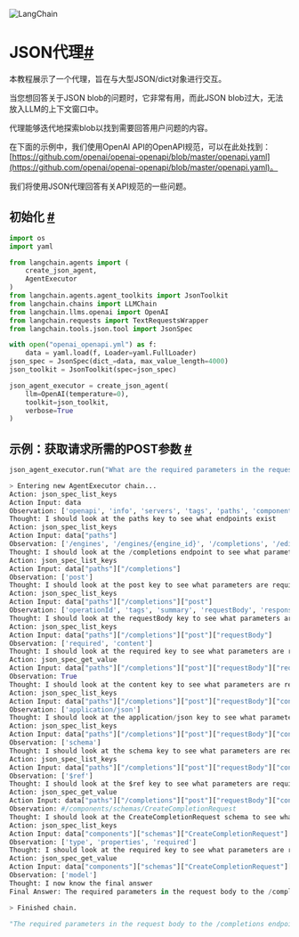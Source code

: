 

<Head>
  <script>
    {
      `(function() {
         var _hmt = _hmt || [];
(function() {
  var hm = document.createElement("script");
  hm.src = "https://hm.baidu.com/hm.js?e60fb290e204e04c5cb6f79b0ac1e697";
  var s = document.getElementsByTagName("script")[0]; 
  s.parentNode.insertBefore(hm, s);
})();
       })();`
    }
  </script>
</Head>

![LangChain](https://pica.zhimg.com/50/v2-56e8bbb52aa271012541c1fe1ceb11a2_r.gif)



# JSON代理[#](#json-agent "Permalink to this headline")

本教程展示了一个代理，旨在与大型JSON/dict对象进行交互。

当您想回答关于JSON blob的问题时，它非常有用，而此JSON blob过大，无法放入LLM的上下文窗口中。

代理能够迭代地探索blob以找到需要回答用户问题的内容。

在下面的示例中，我们使用OpenAI API的OpenAPI规范，可以在此处找到：[https://github.com/openai/openai-openapi/blob/master/openapi.yaml](https://github.com/openai/openai-openapi/blob/master/openapi.yaml)。

我们将使用JSON代理回答有关API规范的一些问题。

初始化
[#](#initialization "Permalink to this headline")
--------------------------------------------------






```python
import os
import yaml

from langchain.agents import (
    create_json_agent,
    AgentExecutor
)
from langchain.agents.agent_toolkits import JsonToolkit
from langchain.chains import LLMChain
from langchain.llms.openai import OpenAI
from langchain.requests import TextRequestsWrapper
from langchain.tools.json.tool import JsonSpec
 ``` 







```python
with open("openai_openapi.yml") as f:
    data = yaml.load(f, Loader=yaml.FullLoader)
json_spec = JsonSpec(dict_=data, max_value_length=4000)
json_toolkit = JsonToolkit(spec=json_spec)

json_agent_executor = create_json_agent(
    llm=OpenAI(temperature=0),
    toolkit=json_toolkit,
    verbose=True
)
 ``` 






示例：获取请求所需的POST参数 
 [#](#example-getting-the-required-post-parameters-for-a-request "Permalink to this headline")
------------------------------------------------------------------------------------------------------------------------------------------------------------






```python
json_agent_executor.run("What are the required parameters in the request body to the /completions endpoint?")
 ``` 





```python
> Entering new AgentExecutor chain...
Action: json_spec_list_keys
Action Input: data
Observation: ['openapi', 'info', 'servers', 'tags', 'paths', 'components', 'x-oaiMeta']
Thought: I should look at the paths key to see what endpoints exist
Action: json_spec_list_keys
Action Input: data["paths"]
Observation: ['/engines', '/engines/{engine_id}', '/completions', '/edits', '/images/generations', '/images/edits', '/images/variations', '/embeddings', '/engines/{engine_id}/search', '/files', '/files/{file_id}', '/files/{file_id}/content', '/answers', '/classifications', '/fine-tunes', '/fine-tunes/{fine_tune_id}', '/fine-tunes/{fine_tune_id}/cancel', '/fine-tunes/{fine_tune_id}/events', '/models', '/models/{model}', '/moderations']
Thought: I should look at the /completions endpoint to see what parameters are required
Action: json_spec_list_keys
Action Input: data["paths"]["/completions"]
Observation: ['post']
Thought: I should look at the post key to see what parameters are required
Action: json_spec_list_keys
Action Input: data["paths"]["/completions"]["post"]
Observation: ['operationId', 'tags', 'summary', 'requestBody', 'responses', 'x-oaiMeta']
Thought: I should look at the requestBody key to see what parameters are required
Action: json_spec_list_keys
Action Input: data["paths"]["/completions"]["post"]["requestBody"]
Observation: ['required', 'content']
Thought: I should look at the required key to see what parameters are required
Action: json_spec_get_value
Action Input: data["paths"]["/completions"]["post"]["requestBody"]["required"]
Observation: True
Thought: I should look at the content key to see what parameters are required
Action: json_spec_list_keys
Action Input: data["paths"]["/completions"]["post"]["requestBody"]["content"]
Observation: ['application/json']
Thought: I should look at the application/json key to see what parameters are required
Action: json_spec_list_keys
Action Input: data["paths"]["/completions"]["post"]["requestBody"]["content"]["application/json"]
Observation: ['schema']
Thought: I should look at the schema key to see what parameters are required
Action: json_spec_list_keys
Action Input: data["paths"]["/completions"]["post"]["requestBody"]["content"]["application/json"]["schema"]
Observation: ['$ref']
Thought: I should look at the $ref key to see what parameters are required
Action: json_spec_get_value
Action Input: data["paths"]["/completions"]["post"]["requestBody"]["content"]["application/json"]["schema"]["$ref"]
Observation: #/components/schemas/CreateCompletionRequest
Thought: I should look at the CreateCompletionRequest schema to see what parameters are required
Action: json_spec_list_keys
Action Input: data["components"]["schemas"]["CreateCompletionRequest"]
Observation: ['type', 'properties', 'required']
Thought: I should look at the required key to see what parameters are required
Action: json_spec_get_value
Action Input: data["components"]["schemas"]["CreateCompletionRequest"]["required"]
Observation: ['model']
Thought: I now know the final answer
Final Answer: The required parameters in the request body to the /completions endpoint are 'model'.

> Finished chain.
 ``` 



```python
"The required parameters in the request body to the /completions endpoint are 'model'."
 ``` 






